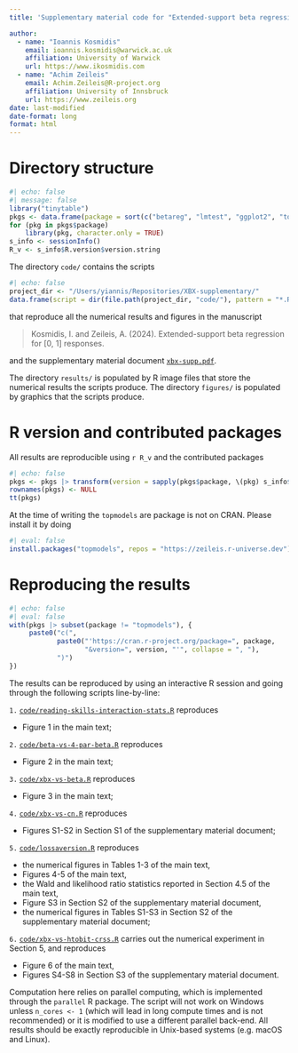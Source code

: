 ```yaml
---
title: 'Supplementary material code for "Extended-support beta regression for $[0, 1]$ responses"'

author:
  - name: "Ioannis Kosmidis"
    email: ioannis.kosmidis@warwick.ac.uk
    affiliation: University of Warwick
    url: https://www.ikosmidis.com
  - name: "Achim Zeileis"
    email: Achim.Zeileis@R-project.org
    affiliation: University of Innsbruck
    url: https://www.zeileis.org
date: last-modified
date-format: long
format: html
---
```


# Directory structure

```r
#| echo: false
#| message: false
library("tinytable")
pkgs <- data.frame(package = sort(c("betareg", "lmtest", "ggplot2", "topmodels", "distributions3", "crch", "VGAM", "dplyr")))
for (pkg in pkgs$package)
    library(pkg, character.only = TRUE)
s_info <- sessionInfo()
R_v <- s_info$R.version$version.string
```


The directory `code/` contains the scripts 
```r
#| echo: false
project_dir <- "/Users/yiannis/Repositories/XBX-supplementary/"
data.frame(script = dir(file.path(project_dir, "code/"), pattern = "*.R")) |> tt()
```
that reproduce all the numerical results and figures in the manuscript

> Kosmidis, I. and Zeileis, A. (2024). Extended-support beta regression for [0, 1] responses.

and the supplementary material document [`xbx-supp.pdf`](xbx-supp.pdf).

The directory `results/` is populated by R image files that store the
numerical results the scripts produce. The directory `figures/` is
populated by graphics that the scripts produce.


# R version and contributed packages

All results are reproducible using `r R_v` and the contributed
packages
```r
#| echo: false
pkgs <- pkgs |> transform(version = sapply(pkgs$package, \(pkg) s_info$otherPkgs[[pkg]]$Version))
rownames(pkgs) <- NULL
tt(pkgs)
```

At the time of writing the `topmodels` are package is not on CRAN. Please install it by doing
```r
#| eval: false
install.packages("topmodels", repos = "https://zeileis.r-universe.dev")
```


# Reproducing the results

```r
#| echo: false
#| eval: false
with(pkgs |> subset(package != "topmodels"), {
     paste0("c(",
            paste0("'https://cran.r-project.org/package=", package,
                   "&version=", version, "'", collapse = ", "),
            ")")
})
```


The results can be reproduced by using an interactive R session and
going through the following scripts line-by-line:

`1.` [`code/reading-skills-interaction-stats.R`](code/reading-skills-interaction-stats.R) reproduces

   - Figure 1 in the main text;

`2.` [`code/beta-vs-4-par-beta.R`](code/beta-vs-4-par-beta.R) reproduces 

   - Figure 2 in the main text;

`3.` [`code/xbx-vs-beta.R`](code/xbx-vs-beta.R) reproduces 

   - Figure 3 in the main text;

`4.` [`code/xbx-vs-cn.R`](code/xbx-vs-cn.R) reproduces 

   - Figures S1-S2 in Section S1 of the supplementary material document;
  
`5.` [`code/lossaversion.R`](code/lossaversion.R) reproduces

   - the numerical figures in Tables 1-3 of the main text,
   - Figures 4-5 of the main text,
   - the Wald and likelihood ratio statistics reported in Section 4.5 of the main text,
   - Figure S3 in Section S2 of the supplementary material document,
   - the numerical figures in Tables S1-S3 in Section S2 of the supplementary material document;

`6.` [`code/xbx-vs-htobit-crss.R`](code/xbx-vs-htobit-crss.R) carries out the numerical experiment in
  Section 5, and reproduces

   - Figure 6 of the main text, 
   - Figures S4-S8 in Section S3 of the supplementary material document.
   
  Computation here relies on parallel computing, which is implemented
  through the `parallel` R package. The script will not work on
  Windows unless `n_cores <- 1` (which will lead in long compute times
  and is not recommended) or it is modified to use a different
  parallel back-end. All results should be exactly reproducible in
  Unix-based systems (e.g. macOS and Linux).





